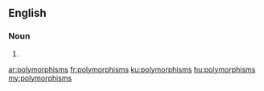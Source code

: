 ==English==

===Noun===
{{head|en|plural}}

# {{plural of|polymorphism|lang=en}}

[[ar:polymorphisms]]
[[fr:polymorphisms]]
[[ku:polymorphisms]]
[[hu:polymorphisms]]
[[my:polymorphisms]]